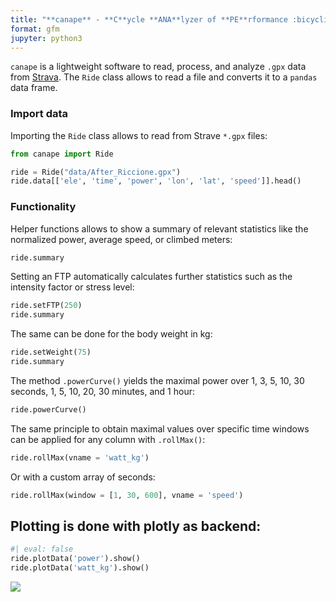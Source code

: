 ```yaml
---
title: "**canape** - **C**ycle **ANA**lyzer of **PE**rformance :bicyclist:"
format: gfm
jupyter: python3
---
```


`canape` is a lightweight software to read, process, and analyze `.gpx` data from [Strava](https://strava.com).
The `Ride` class allows to read a file and converts it to a `pandas` data frame.

### Import data

Importing the `Ride` class allows to read from Strave `*.gpx` files:
```python
from canape import Ride

ride = Ride("data/After_Riccione.gpx")
ride.data[['ele', 'time', 'power', 'lon', 'lat', 'speed']].head()
```

### Functionality

Helper functions allows to show a summary of relevant statistics like the normalized power, average speed, or climbed meters:
```python
ride.summary
```

Setting an FTP automatically calculates further statistics such as the intensity factor or stress level:
```python
ride.setFTP(250)
ride.summary
```

The same can be done for the body weight in kg:
```python
ride.setWeight(75)
ride.summary
```

The method `.powerCurve()` yields the maximal power over 1, 3, 5, 10, 30 seconds, 1, 5, 10, 20,
30 minutes, and 1 hour:
```python
ride.powerCurve()
```

The same principle to obtain maximal values over specific time windows can be applied for any column
with `.rollMax()`:
```python
ride.rollMax(vname = 'watt_kg')
```

Or with a custom array of  seconds:
```python
ride.rollMax(window = [1, 30, 600], vname = 'speed')
```

## Plotting is done with plotly as backend:
```python
#| eval: false
ride.plotData('power').show()
ride.plotData('watt_kg').show()
```
![](README_files/plolty-power.png)
